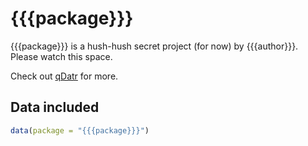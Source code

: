 # {{{package}}}

{{{package}}} is a hush-hush secret project (for now) by {{{author}}}. 
Please watch this space. 

Check out [qDatr](https://github.com/globalgov/qDatr) for more.

## Data included

```r
data(package = "{{{package}}}")
```

